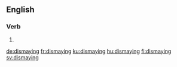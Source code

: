 ==English==

===Verb===
{{head|en|present participle}}

# {{present participle of|dismay|lang=en|nocat=1}}

[[de:dismaying]]
[[fr:dismaying]]
[[ku:dismaying]]
[[hu:dismaying]]
[[fi:dismaying]]
[[sv:dismaying]]
